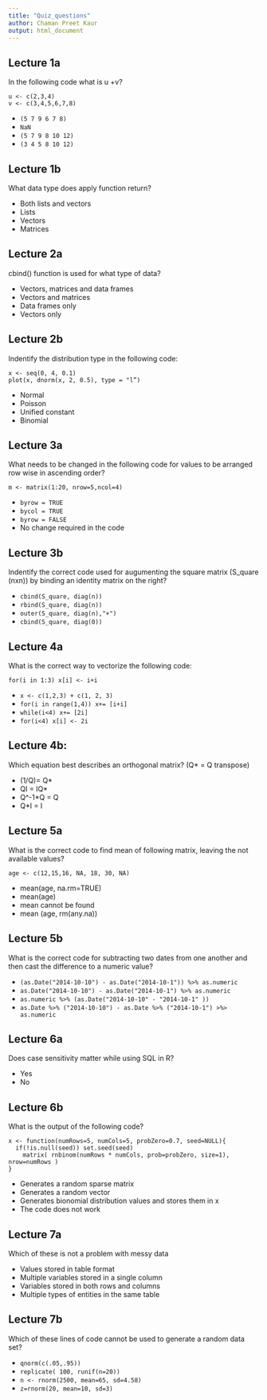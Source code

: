 ```yaml
---
title: "Quiz_questions"
author: Chaman Preet Kaur
output: html_document
---
```

## Lecture 1a 

In the following code what is u +v?
```
u <- c(2,3,4)
v <- c(3,4,5,6,7,8)
```

* `(5 7 9 6 7 8)`
* `NaN`
* `(5 7 9 8 10 12)`
* `(3 4 5 8 10 12)`

##  Lecture 1b

What data type does apply function return?

* Both lists and vectors
* Lists
* Vectors
* Matrices

## Lecture 2a

cbind() function is used for what type of data?

* Vectors, matrices and data frames
* Vectors and matrices
* Data frames only
* Vectors only

## Lecture 2b

Indentify the distribution type in the following code:
```
x <- seq(0, 4, 0.1)
plot(x, dnorm(x, 2, 0.5), type = "l”)
```

* Normal
* Poisson
* Unified constant 
* Binomial

## Lecture 3a

What needs to be changed in the following code for values to be arranged row wise in ascending order?
```
m <- matrix(1:20, nrow=5,ncol=4)
```

* `byrow = TRUE`
* `bycol = TRUE`
* `byrow = FALSE`
* No change required in the code

## Lecture 3b 

Indentify the correct code used for augumenting the square matrix (S_quare (nxn)) by binding an identity matrix on the right?

* `cbind(S_quare, diag(n))`
* `rbind(S_quare, diag(n))`
* `outer(S_quare, diag(n),"+")`
* `cbind(S_quare, diag(0))`

## Lecture 4a

What is the correct way to vectorize the following code:
```
for(i in 1:3) x[i] <- i+i
```

* `x <- c(1,2,3) + c(1, 2, 3)`
* `for(i in range(1,4)) x+= [i+i]`
* `while(i<4) x+= [2i]`
* `for(i<4) x[i] <- 2i`


## Lecture 4b:

Which equation best describes an orthogonal matrix? (Q* = Q transpose)

* (1/Q)= Q*
* QI = IQ*
* Q^-1*Q = Q
* Q*I = I

## Lecture 5a

What is the correct code to find mean of following matrix, leaving the not available values?
```
age <- c(12,15,16, NA, 18, 30, NA)
```

* mean(age, na.rm=TRUE)
* mean(age)
* mean cannot be found
* mean (age, rm(any.na))

## Lecture 5b

What is the correct code for subtracting two dates from one another and then cast the difference to a numeric value? 

* `(as.Date("2014-10-10") - as.Date("2014-10-1")) %>% as.numeric`
* `as.Date("2014-10-10") - as.Date("2014-10-1") %>% as.numeric`
* `as.numeric %>% (as.Date("2014-10-10" - "2014-10-1" ))`
* `as.Date %>% ("2014-10-10") - as.Date %>% ("2014-10-1") >%> as.numeric`

## Lecture 6a

Does case sensitivity matter while using SQL in R?

* Yes
* No

## Lecture 6b 

What is the output of the following code?
```
x <- function(numRows=5, numCols=5, probZero=0.7, seed=NULL){
  if(!is.null(seed)) set.seed(seed)
	matrix( rnbinom(numRows * numCols, prob=probZero, size=1), nrow=numRows )
}
```

* Generates a random sparse matrix
* Generates a random vector 
* Generates bionomial distribution values and stores them in x
* The code does not work

## Lecture 7a

Which of these is not a problem with messy data

* Values stored in table format
* Multiple variables stored in a single column
* Variables stored in both rows and columns
* Multiple types of entities in the same table

## Lecture 7b

Which of these lines of code cannot be used to generate a random data set?

* `qnorm(c(.05,.95))`
* `replicate( 100, runif(n=20))`
* `n <- rnorm(2500, mean=65, sd=4.58)`
* `z=rnorm(20, mean=10, sd=3)`






